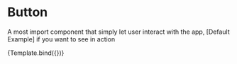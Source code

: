 

<Meta title="Components/Button" />

# Button

A most import component that simply let user interact with the app, [Default Example] if you want to see in action


<Story name="Introduction" args={{}}>
  {Template.bind({})}
</Story>
